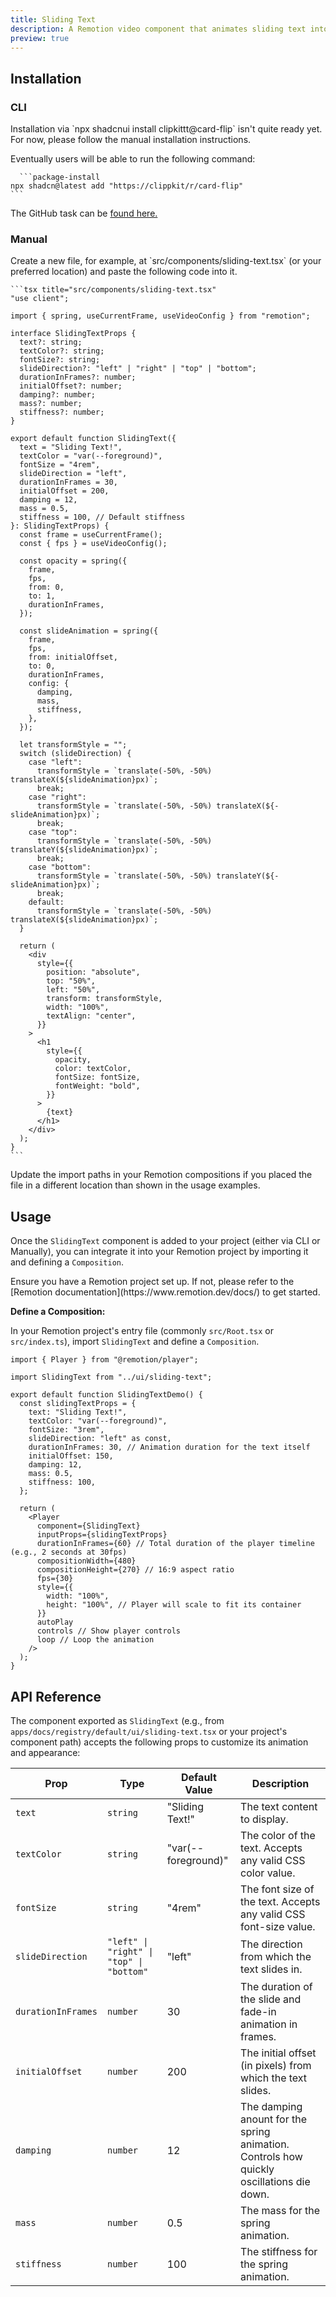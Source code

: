 ```yaml
---
title: Sliding Text
description: A Remotion video component that animates sliding text into the scene.
preview: true
---
```


<ComponentTabs name="sliding-text-demo" />

## Installation

### CLI

<Callout title="COMING SOON" type="warn">
  Installation via `npx shadcnui install clipkittt@card-flip` isn't quite ready yet.
  For now, please follow the manual installation instructions.

Eventually users will be able to run the following command:

      ```package-install
    npx shadcn@latest add "https://clippkit/r/card-flip"
    ```

The GitHub task can be [found here.](https://github.com/reactvideoeditor/clippkit/issues/15)

</Callout>

### Manual

<Steps>
  <Step>
    Create a new file, for example, at `src/components/sliding-text.tsx` (or your preferred location) and paste the following code into it.

    ```tsx title="src/components/sliding-text.tsx"
    "use client";

    import { spring, useCurrentFrame, useVideoConfig } from "remotion";

    interface SlidingTextProps {
      text?: string;
      textColor?: string;
      fontSize?: string;
      slideDirection?: "left" | "right" | "top" | "bottom";
      durationInFrames?: number;
      initialOffset?: number;
      damping?: number;
      mass?: number;
      stiffness?: number;
    }

    export default function SlidingText({
      text = "Sliding Text!",
      textColor = "var(--foreground)",
      fontSize = "4rem",
      slideDirection = "left",
      durationInFrames = 30,
      initialOffset = 200,
      damping = 12,
      mass = 0.5,
      stiffness = 100, // Default stiffness
    }: SlidingTextProps) {
      const frame = useCurrentFrame();
      const { fps } = useVideoConfig();

      const opacity = spring({
        frame,
        fps,
        from: 0,
        to: 1,
        durationInFrames,
      });

      const slideAnimation = spring({
        frame,
        fps,
        from: initialOffset,
        to: 0,
        durationInFrames,
        config: {
          damping,
          mass,
          stiffness,
        },
      });

      let transformStyle = "";
      switch (slideDirection) {
        case "left":
          transformStyle = `translate(-50%, -50%) translateX(${slideAnimation}px)`;
          break;
        case "right":
          transformStyle = `translate(-50%, -50%) translateX(${-slideAnimation}px)`;
          break;
        case "top":
          transformStyle = `translate(-50%, -50%) translateY(${slideAnimation}px)`;
          break;
        case "bottom":
          transformStyle = `translate(-50%, -50%) translateY(${-slideAnimation}px)`;
          break;
        default:
          transformStyle = `translate(-50%, -50%) translateX(${slideAnimation}px)`;
      }

      return (
        <div
          style={{
            position: "absolute",
            top: "50%",
            left: "50%",
            transform: transformStyle,
            width: "100%",
            textAlign: "center",
          }}
        >
          <h1
            style={{
              opacity,
              color: textColor,
              fontSize: fontSize,
              fontWeight: "bold",
            }}
          >
            {text}
          </h1>
        </div>
      );
    }
    ```

  </Step>
  
  <Step>Update the import paths in your Remotion compositions if you placed the file in a different location than shown in the usage examples.</Step>
</Steps>

## Usage

Once the `SlidingText` component is added to your project (either via CLI or Manually), you can integrate it into your Remotion project by importing it and defining a `Composition`.

<Callout title="Prerequisite">
  Ensure you have a Remotion project set up. If not, please refer to the
  [Remotion documentation](https://www.remotion.dev/docs/) to get started.
</Callout>

**Define a Composition:**

In your Remotion project's entry file (commonly `src/Root.tsx` or `src/index.ts`), import `SlidingText` and define a `Composition`.

```tsx title="src/main.tsx (or equivalent)"
import { Player } from "@remotion/player";

import SlidingText from "../ui/sliding-text";

export default function SlidingTextDemo() {
  const slidingTextProps = {
    text: "Sliding Text!",
    textColor: "var(--foreground)",
    fontSize: "3rem",
    slideDirection: "left" as const,
    durationInFrames: 30, // Animation duration for the text itself
    initialOffset: 150,
    damping: 12,
    mass: 0.5,
    stiffness: 100,
  };

  return (
    <Player
      component={SlidingText}
      inputProps={slidingTextProps}
      durationInFrames={60} // Total duration of the player timeline (e.g., 2 seconds at 30fps)
      compositionWidth={480}
      compositionHeight={270} // 16:9 aspect ratio
      fps={30}
      style={{
        width: "100%",
        height: "100%", // Player will scale to fit its container
      }}
      autoPlay
      controls // Show player controls
      loop // Loop the animation
    />
  );
}
```

## API Reference

The component exported as `SlidingText` (e.g., from `apps/docs/registry/default/ui/sliding-text.tsx` or your project's component path) accepts the following props to customize its animation and appearance:

| Prop               | Type                                     | Default Value       | Description                                                                              |
| ------------------ | ---------------------------------------- | ------------------- | ---------------------------------------------------------------------------------------- |
| `text`             | `string`                                 | "Sliding Text!"     | The text content to display.                                                             |
| `textColor`        | `string`                                 | "var(--foreground)" | The color of the text. Accepts any valid CSS color value.                                |
| `fontSize`         | `string`                                 | "4rem"              | The font size of the text. Accepts any valid CSS font-size value.                        |
| `slideDirection`   | `"left" \| "right" \| "top" \| "bottom"` | "left"              | The direction from which the text slides in.                                             |
| `durationInFrames` | `number`                                 | 30                  | The duration of the slide and fade-in animation in frames.                               |
| `initialOffset`    | `number`                                 | 200                 | The initial offset (in pixels) from which the text slides.                               |
| `damping`          | `number`                                 | 12                  | The damping anount for the spring animation. Controls how quickly oscillations die down. |
| `mass`             | `number`                                 | 0.5                 | The mass for the spring animation.                                                       |
| `stiffness`        | `number`                                 | 100                 | The stiffness for the spring animation.                                                  |
